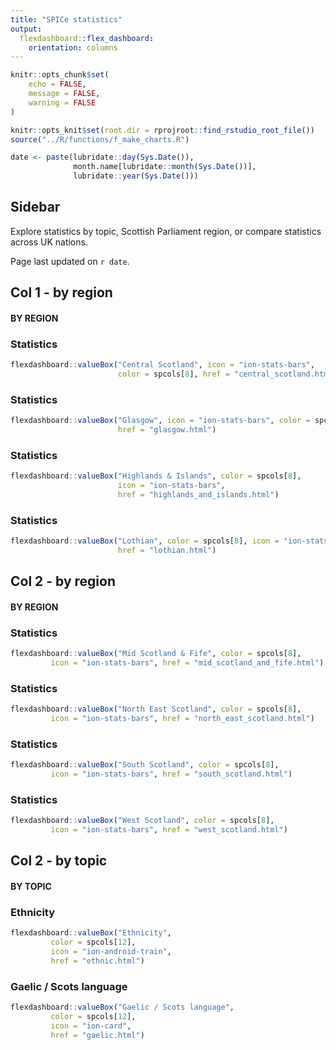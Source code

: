 ```yaml
---
title: "SPICe statistics"
output: 
  flexdashboard::flex_dashboard:
    orientation: columns
---
```


```r

knitr::opts_chunk$set(
	echo = FALSE,
	message = FALSE,
	warning = FALSE
)

knitr::opts_knit$set(root.dir = rprojroot::find_rstudio_root_file())
source("../R/functions/f_make_charts.R")

date <- paste(lubridate::day(Sys.Date()),
              month.name[lubridate::month(Sys.Date())], 
              lubridate::year(Sys.Date()))

```

## Sidebar {.sidebar}

Explore statistics by topic, Scottish Parliament region, or compare statistics across UK nations.

Page last updated on `r date`.

## Col 1 - by region

####  **BY REGION**

### Statistics

```r
flexdashboard::valueBox("Central Scotland", icon = "ion-stats-bars", 
                        color = spcols[8], href = "central_scotland.html")
```

### Statistics

```r
flexdashboard::valueBox("Glasgow", icon = "ion-stats-bars", color = spcols[8],
                        href = "glasgow.html")
```

### Statistics

```r
flexdashboard::valueBox("Highlands & Islands", color = spcols[8], 
                        icon = "ion-stats-bars",
                        href = "highlands_and_islands.html")
```

### Statistics

```r
flexdashboard::valueBox("Lothian", color = spcols[8], icon = "ion-stats-bars",
                        href = "lothian.html")
```

## Col 2 - by region

####  **BY REGION**

### Statistics

```r
flexdashboard::valueBox("Mid Scotland & Fife", color = spcols[8],
         icon = "ion-stats-bars", href = "mid_scotland_and_fife.html")
```

### Statistics

```r
flexdashboard::valueBox("North East Scotland", color = spcols[8],
         icon = "ion-stats-bars", href = "north_east_scotland.html")
```

### Statistics

```r
flexdashboard::valueBox("South Scotland", color = spcols[8],
         icon = "ion-stats-bars", href = "south_scotland.html")
```

### Statistics

```r
flexdashboard::valueBox("West Scotland", color = spcols[8],
         icon = "ion-stats-bars", href = "west_scotland.html")
```

## Col 2 - by topic

#### **BY TOPIC**

### Ethnicity

```r
flexdashboard::valueBox("Ethnicity",
         color = spcols[12],
         icon = "ion-android-train",
         href = "ethnic.html")
```

### Gaelic / Scots language

```r
flexdashboard::valueBox("Gaelic / Scots language",
         color = spcols[12],
         icon = "ion-card",
         href = "gaelic.html")
```
